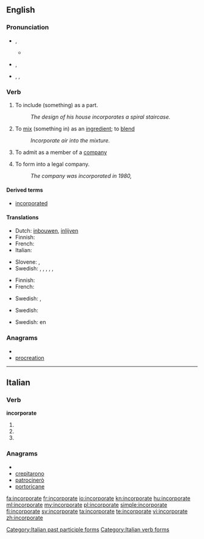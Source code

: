 ==English==

===Pronunciation===
* {{a|Canada}} {{IPA|/ɪnˈkɔɹpɚe(ɪ)t/}}, {{SAMPA|/In"kOr\p@`e(I)t/}}
** {{audio|en-ca-incorporate.ogg|Audio (CA)}}
* {{a|RP}} {{IPA|/ɪnˈkɔː(ɹ).pɜː(ɹ).eɪt/}}, {{SAMPA|/In"kO:(r\).p3:(r).eIt/}}
* {{a|US}} {{enPR|ĭnkôr'pərāt}}, {{IPA|/ɪnˈkɔɹpɚeɪt/}}, {{SAMPA|/In"kOr\p@`eIt/}}

===Verb===
{{en-verb|incorporat|ing}}

# {{transitive}} To include (something) as a part.
#: ''The design of his house incorporates a spiral staircase.''
# {{transitive}} To [[mix]] (something in) as an [[ingredient]]; to [[blend]]
#: ''Incorporate air into the mixture.''
# {{transitive}} To admit as a member of a [[company]]
# {{transitive}} To form into a legal company.
#: ''The company was incorporated in 1980,''

====Derived terms====
* [[incorporated]]<!--adjective-->

====Translations====
{{trans-top|include as a part or ingredient}}
* Dutch: [[inbouwen]], [[inlijven]]
* Finnish: {{t-|fi|sisällyttää}}
* French: {{t+|fr|incorporer}}
* Italian: {{t-|it|incorporare}}
{{trans-mid}}
* Slovene: {{t|sl|vključiti}},  {{t|sl|vključevati}}
* Swedish: {{t|sv|arbeta in}}, {{t|sv|innefatta}}, {{t|sv|införliva}}, {{t|sv|inkorporera}}, {{t|sv|inlemma}}, {{t|sv|lägga till}}
{{trans-bottom}}

{{trans-top|mix, blend}}
* Finnish: {{t+|fi|sekoittaa}}
* French: {{t+|fr|incorporer}}
{{trans-mid}}
* Swedish: {{t+|sv|blanda}}, {{t-|sv|legera}}
{{trans-bottom}}

{{trans-top|admit as a member of a company}}
* Swedish: {{t|sv|uppta}}
{{trans-mid}}
{{trans-bottom}}

{{trans-top|form into a legal company}}
* Swedish: {{t|sv|göra till}} en {{t|sv|korporation}}
{{trans-mid}}
{{trans-bottom}}

===Anagrams===
* {{alphagram|aceinooprrt}}
* [[procreation#English|procreation]]

----

==Italian==

===Verb===
'''incorporate'''

# {{form of|[[second-person|Second-person]] [[plural]] [[present tense]]|incorporare|lang=it}}
# {{form of|Second-person plural [[imperative]]|incorporare|lang=it}}
# {{form of|[[feminine|Feminine]] plural|incorporato}}

===Anagrams===
* {{alphagram|aceinooprrt}}
* [[crepitarono#Italian|crepitarono]]
* [[patrocinerò#Italian|patrocinerò]]
* [[portoricane#Italian|portoricane]]

[[Category:Italian past participle forms]]
[[Category:Italian verb forms]]

[[fa:incorporate]]
[[fr:incorporate]]
[[io:incorporate]]
[[kn:incorporate]]
[[hu:incorporate]]
[[ml:incorporate]]
[[my:incorporate]]
[[pl:incorporate]]
[[simple:incorporate]]
[[fi:incorporate]]
[[sv:incorporate]]
[[ta:incorporate]]
[[te:incorporate]]
[[vi:incorporate]]
[[zh:incorporate]]
